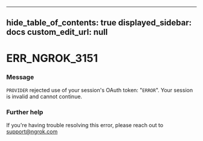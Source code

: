 
---
hide_table_of_contents: true
displayed_sidebar: docs
custom_edit_url: null
---


# ERR_NGROK_3151

### Message
`PROVIDER` rejected use of your session's OAuth token: "`ERROR`". Your session is invalid and cannot continue.

### Further help
If you're having trouble resolving this error, please reach out to [support@ngrok.com](mailto:support@ngrok.com?subject=Help%20with%20ERR_NGROK_3151)


<ErrorDetails error='err_ngrok_3151' />
